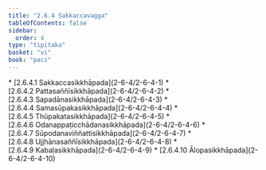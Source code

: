 ```yaml
---
title: "2.6.4 Sakkaccavagga"
tableOfContents: false
sidebar:
  order: 4
type: "tipitaka"
basket: "vi"
book: "paci"
---
```



<DynamicBreadcrumb />



<TableOfContents book="paci" section="2.6.4">
* [2.6.4.1 Sakkaccasikkhāpada](2-6-4/2-6-4-1)
* [2.6.4.2 Pattasaññīsikkhāpada](2-6-4/2-6-4-2)
* [2.6.4.3 Sapadānasikkhāpada](2-6-4/2-6-4-3)
* [2.6.4.4 Samasūpakasikkhāpada](2-6-4/2-6-4-4)
* [2.6.4.5 Thūpakatasikkhāpada](2-6-4/2-6-4-5)
* [2.6.4.6 Odanappaṭicchādanasikkhāpada](2-6-4/2-6-4-6)
* [2.6.4.7 Sūpodanaviññattisikkhāpada](2-6-4/2-6-4-7)
* [2.6.4.8 Ujjhānasaññīsikkhāpada](2-6-4/2-6-4-8)
* [2.6.4.9 Kabaḷasikkhāpada](2-6-4/2-6-4-9)
* [2.6.4.10 Ālopasikkhāpada](2-6-4/2-6-4-10)
</TableOfContents>